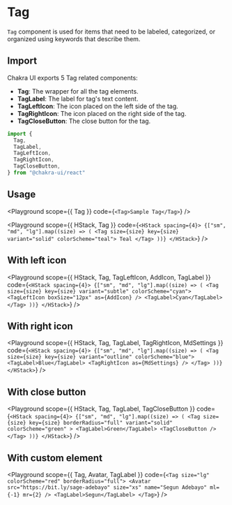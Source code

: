   


#  Tag

`Tag` component is used for items that need to be labeled, categorized, or
organized using keywords that describe them.





## Import

Chakra UI exports 5 Tag related components:

- **Tag**: The wrapper for all the tag elements.
- **TagLabel**: The label for tag's text content.
- **TagLeftIcon**: The icon placed on the left side of the tag.
- **TagRightIcon**: The icon placed on the right side of the tag.
- **TagCloseButton**: The close button for the tag.

```js
import {
  Tag,
  TagLabel,
  TagLeftIcon,
  TagRightIcon,
  TagCloseButton,
} from "@chakra-ui/react"
```

## Usage

<Playground
scope={{ Tag }}
code={`
<Tag>Sample Tag</Tag>
`}
/>

<Playground
scope={{ HStack, Tag }}
code={`
<HStack spacing={4}>
  {["sm", "md", "lg"].map((size) => (
    <Tag size={size} key={size} variant="solid" colorScheme="teal">
      Teal
    </Tag>
  ))}
</HStack>
`}
/>

## With left icon

<Playground
scope={{ HStack, Tag, TagLeftIcon, AddIcon, TagLabel }}
code={`
<HStack spacing={4}>
  {["sm", "md", "lg"].map((size) => (
    <Tag size={size} key={size} variant="subtle" colorScheme="cyan">
      <TagLeftIcon boxSize="12px" as={AddIcon} />
      <TagLabel>Cyan</TagLabel>
    </Tag>
  ))}
</HStack>
`}
/>

## With right icon

<Playground
scope={{ HStack, Tag, TagLabel, TagRightIcon, MdSettings }}
code={`
<HStack spacing={4}>
  {["sm", "md", "lg"].map((size) => (
    <Tag size={size} key={size} variant="outline" colorScheme="blue">
      <TagLabel>Blue</TagLabel>
      <TagRightIcon as={MdSettings} />
    </Tag>
  ))}
</HStack>
`}
/>

## With close button

<Playground
scope={{ HStack, Tag, TagLabel, TagCloseButton }}
code={`
<HStack spacing={4}>
  {["sm", "md", "lg"].map((size) => (
    <Tag
      size={size}
      key={size}
      borderRadius="full"
      variant="solid"
      colorScheme="green"
    >
      <TagLabel>Green</TagLabel>
      <TagCloseButton />
    </Tag>
  ))}
</HStack>
`}
/>

## With custom element

<Playground
scope={{ Tag, Avatar, TagLabel }}
code={`
<Tag size="lg" colorScheme="red" borderRadius="full">
  <Avatar
    src="https://bit.ly/sage-adebayo"
    size="xs"
    name="Segun Adebayo"
    ml={-1}
    mr={2}
  />
  <TagLabel>Segun</TagLabel>
</Tag>
`}
/>